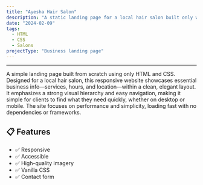 ```yaml
---
title: "Ayesha Hair Salon"
description: "A static landing page for a local hair salon built only with HTML and CSS."
date: "2024-02-09"
tags:
  - HTML
  - CSS
  - Salons
projectType: "Business landing page"
---
```



---

<div class="overflow-hidden">
  <a href="https://ayesha-style.netlify.app/" target="_blank">
    <MdxPublicImage
      src="/clients/ayesha-hair-salon/ayesha-hair-salon.png"
      class="transition duration-700 ease-in-out hover:scale-110"
    />
  </a>
</div>

A simple landing page built from scratch using only HTML and CSS. Designed for a local hair salon, this responsive website showcases essential business info—services, hours, and location—within a clean, elegant layout. It emphasizes a strong visual hierarchy and easy navigation, making it simple for clients to find what they need quickly, whether on desktop or mobile. The site focuses on performance and simplicity, loading fast with no dependencies or frameworks.

<section>
  <ArrowCardButton
    href="https://ayesha-style.netlify.app/"
    text="Visit Live Site"
    openInNewTab
  />
</section>

## 📋 Features

- ✅ Responsive
- ✅ Accessible
- ✅ High-quality imagery
- ✅ Vanilla CSS
- ✅ Contact form
